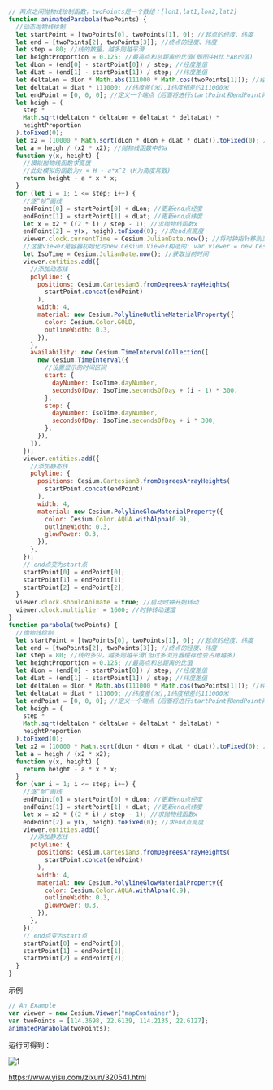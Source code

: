 ```js
// 两点之间抛物线绘制函数，twoPoints是一个数组：[lon1,lat1,lon2,lat2]
function animatedParabola(twoPoints) {
  //动态抛物线绘制
  let startPoint = [twoPoints[0], twoPoints[1], 0]; //起点的经度、纬度
  let end = [twoPoints[2], twoPoints[3]]; //终点的经度、纬度
  let step = 80; //线的数量，越多则越平滑
  let heightProportion = 0.125; //最高点和总距离的比值(即图中H比上AB的值)
  let dLon = (end[0] - startPoint[0]) / step; //经度差值
  let dLat = (end[1] - startPoint[1]) / step; //纬度差值
  let deltaLon = dLon * Math.abs(111000 * Math.cos(twoPoints[1])); //经度差(米级)
  let deltaLat = dLat * 111000; //纬度差(米),1纬度相差约111000米
  let endPoint = [0, 0, 0]; //定义一个端点（后面将进行startPoint和endPoint两点画线）
  let heigh = (
    step *
    Math.sqrt(deltaLon * deltaLon + deltaLat * deltaLat) *
    heightProportion
  ).toFixed(0);
  let x2 = (10000 * Math.sqrt(dLon * dLon + dLat * dLat)).toFixed(0); //小数点扩大10000倍，提高精确度
  let a = heigh / (x2 * x2); //抛物线函数中的a
  function y(x, height) {
    //模拟抛物线函数求高度
    //此处模拟的函数为y = H - a*x^2 (H为高度常数)
    return height - a * x * x;
  }
  for (let i = 1; i <= step; i++) {
    //逐“帧”画线
    endPoint[0] = startPoint[0] + dLon; //更新end点经度
    endPoint[1] = startPoint[1] + dLat; //更新end点纬度
    let x = x2 * ((2 * i) / step - 1); //求抛物线函数x
    endPoint[2] = y(x, heigh).toFixed(0); //求end点高度
    viewer.clock.currentTime = Cesium.JulianDate.now(); //将时钟指针移到当前时间
    //这里viewer是容器初始化时new Cesium.Viewer构造的: var viewer = new Cesium.Viewer('mapContainer', {...});
    let IsoTime = Cesium.JulianDate.now(); //获取当前时间
    viewer.entities.add({
      //添加动态线
      polyline: {
        positions: Cesium.Cartesian3.fromDegreesArrayHeights(
          startPoint.concat(endPoint)
        ),
        width: 4,
        material: new Cesium.PolylineOutlineMaterialProperty({
          color: Cesium.Color.GOLD,
          outlineWidth: 0.3,
        }),
      },
      availability: new Cesium.TimeIntervalCollection([
        new Cesium.TimeInterval({
          //设置显示的时间区间
          start: {
            dayNumber: IsoTime.dayNumber,
            secondsOfDay: IsoTime.secondsOfDay + (i - 1) * 300,
          },
          stop: {
            dayNumber: IsoTime.dayNumber,
            secondsOfDay: IsoTime.secondsOfDay + i * 300,
          },
        }),
      ]),
    });
    viewer.entities.add({
      //添加静态线
      polyline: {
        positions: Cesium.Cartesian3.fromDegreesArrayHeights(
          startPoint.concat(endPoint)
        ),
        width: 4,
        material: new Cesium.PolylineGlowMaterialProperty({
          color: Cesium.Color.AQUA.withAlpha(0.9),
          outlineWidth: 0.3,
          glowPower: 0.3,
        }),
      },
    });
    // end点变为start点
    startPoint[0] = endPoint[0];
    startPoint[1] = endPoint[1];
    startPoint[2] = endPoint[2];
  }
  viewer.clock.shouldAnimate = true; //启动时钟开始转动
  viewer.clock.multiplier = 1600; //时钟转动速度
}
function parabola(twoPoints) {
  //抛物线绘制
  let startPoint = [twoPoints[0], twoPoints[1], 0]; //起点的经度、纬度
  let end = [twoPoints[2], twoPoints[3]]; //终点的经度、纬度
  let step = 80; //线的多少，越多则越平滑(但过多浏览器缓存也会占用越多)
  let heightProportion = 0.125; //最高点和总距离的比值
  let dLon = (end[0] - startPoint[0]) / step; //经度差值
  let dLat = (end[1] - startPoint[1]) / step; //纬度差值
  let deltaLon = dLon * Math.abs(111000 * Math.cos(twoPoints[1])); //经度差(米级)
  let deltaLat = dLat * 111000; //纬度差(米),1纬度相差约111000米
  let endPoint = [0, 0, 0]; //定义一个端点（后面将进行startPoint和endPoint两点画线）
  let heigh = (
    step *
    Math.sqrt(deltaLon * deltaLon + deltaLat * deltaLat) *
    heightProportion
  ).toFixed(0);
  let x2 = (10000 * Math.sqrt(dLon * dLon + dLat * dLat)).toFixed(0); //小数点扩大10000倍，提高精确度
  let a = heigh / (x2 * x2);
  function y(x, height) {
    return height - a * x * x;
  }
  for (var i = 1; i <= step; i++) {
    //逐“帧”画线
    endPoint[0] = startPoint[0] + dLon; //更新end点经度
    endPoint[1] = startPoint[1] + dLat; //更新end点纬度
    let x = x2 * ((2 * i) / step - 1); //求抛物线函数x
    endPoint[2] = y(x, heigh).toFixed(0); //求end点高度
    viewer.entities.add({
      //添加静态线
      polyline: {
        positions: Cesium.Cartesian3.fromDegreesArrayHeights(
          startPoint.concat(endPoint)
        ),
        width: 4,
        material: new Cesium.PolylineGlowMaterialProperty({
          color: Cesium.Color.AQUA.withAlpha(0.9),
          outlineWidth: 0.3,
          glowPower: 0.3,
        }),
      },
    });
    // end点变为start点
    startPoint[0] = endPoint[0];
    startPoint[1] = endPoint[1];
    startPoint[2] = endPoint[2];
  }
}
```

示例

```js
// An Example
var viewer = new Cesium.Viewer("mapContainer");
var twoPoints = [114.3698, 22.6139, 114.2135, 22.6127];
animatedParabola(twoPoints);
```

运行可得到：

![1](./assets/1.jpg)


https://www.yisu.com/zixun/320541.html